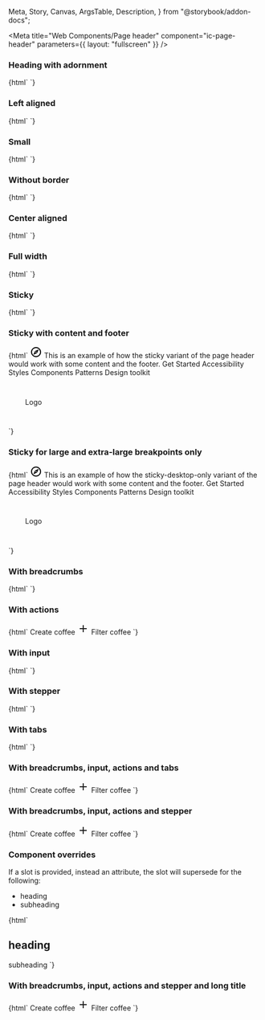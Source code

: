   Meta,
  Story,
  Canvas,
  ArgsTable,
  Description,
} from "@storybook/addon-docs";

<Meta
  title="Web Components/Page header"
  component="ic-page-header"
  parameters={{ layout: "fullscreen" }}
/>

<Description markdown={readme} />

### Heading with adornment

<Canvas>
  <Story name="Heading with adornment" parameters={{ loki: { skip: true } }}>
    {html`
      <ic-page-header heading="Page header">
        <ic-status-tag slot="heading-adornment" label="Beta"></ic-status-tag>
      </ic-page-header>
    `}
  </Story>
</Canvas>

### Left aligned

<Canvas>
  <Story name="Left aligned" parameters={{ loki: { skip: true } }}>
    {html`
      <ic-page-header
        aligned="left"
        heading="Page header"
        subheading="This is a simple page header component and this is the text."
      >
        <ic-status-tag slot="heading-adornment" label="Beta"></ic-status-tag>
      </ic-page-header>
    `}
  </Story>
</Canvas>

### Small

<Canvas>
  <Story name="Small" parameters={{ loki: { skip: true } }}>
    {html`
      <ic-page-header
        aligned="left"
        heading="Page header"
        subheading="This is a simple page header component and this is the text."
        size="small"
      >
        <ic-status-tag
          slot="heading-adornment"
          label="Beta"
          size="small"
        ></ic-status-tag>
      </ic-page-header>
    `}
  </Story>
</Canvas>

### Without border

<Canvas>
  <Story name="Without border" parameters={{ loki: { skip: true } }}>
    {html`
      <ic-page-header heading="Page header" border="false">
        <ic-status-tag slot="heading-adornment" label="Beta"></ic-status-tag>
      </ic-page-header>
    `}
  </Story>
</Canvas>

### Center aligned

<Canvas>
  <Story name="Center aligned" parameters={{ loki: { skip: true } }}>
    {html`
      <ic-page-header
        aligned="center"
        heading="Page header"
        subheading="This is a simple page header component and this is the text."
      >
        <ic-status-tag slot="heading-adornment" label="Beta"></ic-status-tag>
      </ic-page-header>
    `}
  </Story>
</Canvas>

### Full width

<Canvas>
  <Story name="Full width" parameters={{ loki: { skip: true } }}>
    {html`
      <ic-page-header
        aligned="full-width"
        heading="Page header"
        subheading="This is a simple page header component and this is the text."
      >
        <ic-status-tag slot="heading-adornment" label="Beta"></ic-status-tag>
      </ic-page-header>
    `}
  </Story>
</Canvas>

### Sticky

<Canvas>
  <Story name="Sticky" parameters={{ loki: { skip: true } }}>
    {html`
      <ic-page-header
        sticky
        heading="Page header"
        subheading="This is a simple page header component and this is the text."
      >
        <ic-status-tag slot="heading-adornment" label="Beta"></ic-status-tag>
      </ic-page-header>
    `}
  </Story>
</Canvas>

### Sticky with content and footer

<Canvas>
  <Story
    name="Sticky with content and footer"
    parameters={{ loki: { skip: true } }}
  >
    {html`
      <ic-top-navigation app-title="ApplicationName">
        <svg
          slot="app-icon"
          xmlns="http://www.w3.org/2000/svg"
          height="24px"
          viewBox="0 0 24 24"
          width="24px"
          fill="#000000"
        >
          <path d="M0 0h24v24H0V0z" fill="none" />
          <path
            d="M12 2C6.48 2 2 6.48 2 12s4.48 10 10 10 10-4.48 10-10S17.52 2 12 2zm0 18c-4.41 0-8-3.59-8-8s3.59-8 8-8 8 3.59 8 8-3.59 8-8 8zm-5.5-2.5l7.51-3.49L17.5 6.5 9.99 9.99 6.5 17.5zm5.5-6.6c.61 0 1.1.49 1.1 1.1s-.49 1.1-1.1 1.1-1.1-.49-1.1-1.1.49-1.1 1.1-1.1z"
          />
        </svg>
      </ic-top-navigation>
      <ic-page-header
        sticky
        heading="Page header"
        subheading="This is a simple page header component and this is the text."
      >
        <ic-status-tag slot="heading-adornment" label="Beta"></ic-status-tag>
      </ic-page-header>
      <ic-section-container style="height:800px">
        This is an example of how the sticky variant of the page header would
        work with some content and the footer.
      </ic-section-container>
      <ic-footer
        description="The ICDS is maintained by the Design Practice Team. If you've got a question or want to feedback, 
          please get in touch."
        caption="All content is available under the Open Government Licence v3.0, except source code and code examples which are available under the MIT Licence."
      >
        <ic-footer-link slot="link" href="/">Get Started</ic-footer-link>
        <ic-footer-link slot="link" href="/">Accessibility</ic-footer-link>
        <ic-footer-link slot="link" href="/">Styles</ic-footer-link>
        <ic-footer-link slot="link" href="/">Components</ic-footer-link>
        <ic-footer-link slot="link" href="/">Patterns</ic-footer-link>
        <ic-footer-link slot="link" href="/">Design toolkit</ic-footer-link>
        <div
          slot="logo"
          style="width:100px;height:100px;display:flex;align-items:center;justify-content:center;
          background-color:var(--ic-theme-primary);color:var(--ic-theme-text);"
        >
          Logo
        </div>
      </ic-footer>
    `}
  </Story>
</Canvas>

### Sticky for large and extra-large breakpoints only

<Canvas>
  <Story
    name="Sticky for large and extra-large breakpoints only"
    parameters={{ loki: { skip: true } }}
  >
    {html`
      <ic-top-navigation app-title="ApplicationName">
        <svg
          slot="app-icon"
          xmlns="http://www.w3.org/2000/svg"
          height="24px"
          viewBox="0 0 24 24"
          width="24px"
          fill="#000000"
        >
          <path d="M0 0h24v24H0V0z" fill="none" />
          <path
            d="M12 2C6.48 2 2 6.48 2 12s4.48 10 10 10 10-4.48 10-10S17.52 2 12 2zm0 18c-4.41 0-8-3.59-8-8s3.59-8 8-8 8 3.59 8 8-3.59 8-8 8zm-5.5-2.5l7.51-3.49L17.5 6.5 9.99 9.99 6.5 17.5zm5.5-6.6c.61 0 1.1.49 1.1 1.1s-.49 1.1-1.1 1.1-1.1-.49-1.1-1.1.49-1.1 1.1-1.1z"
          />
        </svg>
      </ic-top-navigation>
      <ic-page-header
        sticky-desktop-only
        heading="Page header"
        subheading="This is a simple page header component and this is the text. This page header is only sticky for viewport widths of 992px and above."
      >
        <ic-status-tag slot="heading-adornment" label="Beta"></ic-status-tag>
      </ic-page-header>
      <ic-section-container style="height:800px">
        This is an example of how the sticky-desktop-only variant of the page
        header would work with some content and the footer.
      </ic-section-container>
      <ic-footer
        description="The ICDS is maintained by the Design Practice Team. If you've got a question or want to feedback, 
          please get in touch."
        caption="All content is available under the Open Government Licence v3.0, except source code and code examples which are available under the MIT Licence."
      >
        <ic-footer-link slot="link" href="/">Get Started</ic-footer-link>
        <ic-footer-link slot="link" href="/">Accessibility</ic-footer-link>
        <ic-footer-link slot="link" href="/">Styles</ic-footer-link>
        <ic-footer-link slot="link" href="/">Components</ic-footer-link>
        <ic-footer-link slot="link" href="/">Patterns</ic-footer-link>
        <ic-footer-link slot="link" href="/">Design toolkit</ic-footer-link>
        <div
          slot="logo"
          style="width:100px;height:100px;display:flex;align-items:center;justify-content:center;
          background-color:var(--ic-theme-primary);color:var(--ic-theme-text);"
        >
          Logo
        </div>
      </ic-footer>
    `}
  </Story>
</Canvas>

### With breadcrumbs

<Canvas>
  <Story name="With breadcrumbs" parameters={{ loki: { skip: true } }}>
    {html`
      <ic-page-header
        heading="Page header"
        subheading="This is a page header component with additional functionality and this is the text."
        reverse-order
      >
        <ic-breadcrumb-group slot="breadcrumbs">
          <ic-breadcrumb
            page-title="Breadcrumb 1"
            href="/breadcrumb-1"
          ></ic-breadcrumb>
          <ic-breadcrumb
            current="true"
            page-title="Breadcrumb 2"
            href="/breadcrumb-2"
          ></ic-breadcrumb>
        </ic-breadcrumb-group>
      </ic-page-header>
    `}
  </Story>
</Canvas>

### With actions

<Canvas>
  <Story name="With actions" parameters={{ loki: { skip: true } }}>
    {html`
      <ic-page-header
        heading="Page header"
        subheading="This is a page header component with additional functionality and this is the text."
        reverse-order
      >
        <ic-button slot="actions" variant="primary"
          >Create coffee
          <svg
            slot="left-icon"
            width="24"
            height="24"
            viewBox="0 0 24 24"
            fill="none"
            xmlns="http://www.w3.org/2000/svg"
          >
            <path
              d="M19 13H13V19H11V13H5V11H11V5H13V11H19V13Z"
              fill="currentColor"
            />
          </svg>
        </ic-button>
        <ic-button slot="actions" variant="tertiary">Filter coffee</ic-button>
      </ic-page-header>
    `}
  </Story>
</Canvas>

### With input

<Canvas>
  <Story name="With input" parameters={{ loki: { skip: true } }}>
    {html`
      <ic-page-header
        heading="Page header"
        subheading="This is a page header component with additional functionality and this is the text."
      >
        <ic-status-tag slot="heading-adornment" label="Beta"></ic-status-tag>
        <ic-text-field slot="input" placeholder="Enter your input" hide-label />
      </ic-page-header>
    `}
  </Story>
</Canvas>

### With stepper

<Canvas>
  <Story name="With stepper" parameters={{ loki: { skip: true } }}>
    {html`
      <ic-page-header
        heading="Create a coffee"
        subheading="This is a page header component with additional functionality and this is the text."
      >
        <ic-stepper slot="stepper">
          <ic-step heading="Warm kettle" type="completed"></ic-step>
          <ic-step
            heading="Warm milk"
            subheading="Optional"
            type="completed"
          ></ic-step>
          <ic-step heading="Pour milk" type="current" current></ic-step>
        </ic-stepper>
      </ic-page-header>
    `}
  </Story>
</Canvas>

### With tabs

<Canvas>
  <Story name="With tabs" parameters={{ loki: { skip: true } }}>
    {html`
      <ic-page-header
        heading="Coffee recipes"
        subheading="This is a page header component with additional functionality and this is the text."
      >
        <ic-status-tag slot="heading-adornment" label="Beta"></ic-status-tag>
        <ic-navigation-item
          slot="tabs"
          label="All recipes"
          href="?path=/story/web-components-page-header--with-tabs"
          selected
        ></ic-navigation-item>
        <ic-navigation-item
          slot="tabs"
          label="Favourites"
          href="?path=/story/web-components-page-header--with-tabs"
        ></ic-navigation-item>
        <ic-navigation-item
          slot="tabs"
          label="Section Three"
          href="?path=/story/web-components-page-header--with-tabs"
        ></ic-navigation-item>
        <ic-navigation-item
          slot="tabs"
          label="Section Four"
          href="?path=/story/web-components-page-header--with-tabs"
        ></ic-navigation-item>
        <ic-navigation-item
          slot="tabs"
          label="Section Five"
          href="?path=/story/web-components-page-header--with-tabs"
          target="_blank"
        ></ic-navigation-item>
        <ic-navigation-item
          slot="tabs"
          label="Section Six"
          href="?path=/story/web-components-page-header--with-tabs"
        ></ic-navigation-item>
        <ic-navigation-item
          slot="tabs"
          label="Section Seven"
          href="?path=/story/web-components-page-header--with-tabs"
        ></ic-navigation-item>
        <ic-navigation-item
          slot="tabs"
          label="Section Eight"
          href="?path=/story/web-components-page-header--with-tabs"
        ></ic-navigation-item>
        <ic-navigation-item
          slot="tabs"
          label="Section Nine"
          href="?path=/story/web-components-page-header--with-tabs"
        ></ic-navigation-item>
        <ic-navigation-item
          slot="tabs"
          label="Section Ten"
          href="?path=/story/web-components-page-header--with-tabs"
        ></ic-navigation-item>
      </ic-page-header>
    `}
  </Story>
</Canvas>

### With breadcrumbs, input, actions and tabs

<Canvas>
  <Story
    name="With breadcrumbs, input, actions and tabs"
    parameters={{ loki: { skip: true } }}
  >
    {html`
      <ic-page-header
        heading="Coffee recipes"
        subheading="This is a page header component that has breadcrumbs, an input area, actions & tabs."
        reverse-order
      >
        <ic-breadcrumb-group slot="breadcrumbs">
          <ic-breadcrumb
            page-title="Breadcrumb 1"
            href="/breadcrumb-1"
          ></ic-breadcrumb>
          <ic-breadcrumb
            current="true"
            page-title="Breadcrumb 2"
            href="/breadcrumb-2"
          ></ic-breadcrumb>
        </ic-breadcrumb-group>
        <ic-status-tag slot="heading-adornment" label="Beta"></ic-status-tag>
        <ic-button slot="actions" variant="primary"
          >Create coffee
          <svg
            slot="left-icon"
            width="24"
            height="24"
            viewBox="0 0 24 24"
            fill="none"
            xmlns="http://www.w3.org/2000/svg"
          >
            <path
              d="M19 13H13V19H11V13H5V11H11V5H13V11H19V13Z"
              fill="currentColor"
            />
          </svg>
        </ic-button>
        <ic-button slot="actions" variant="tertiary">Filter coffee</ic-button>
        <ic-navigation-item
          slot="tabs"
          label="All recipes"
          href="?path=/story/web-components-page-header--with-tabs"
          selected
        ></ic-navigation-item>
        <ic-navigation-item
          slot="tabs"
          label="Favourites"
          href="?path=/story/web-components-page-header--with-tabs"
        ></ic-navigation-item>
        <ic-text-field slot="input" placeholder="Enter your input" hide-label />
      </ic-page-header>
    `}
  </Story>
</Canvas>

### With breadcrumbs, input, actions and stepper

<Canvas>
  <Story
    name="With breadcrumbs, input, actions and stepper"
    parameters={{ loki: { skip: true } }}
  >
    {html`
      <ic-page-header
        heading="Coffee recipes"
        subheading="This is a page header component that has breadcrumbs, an input area, actions & stepper."
        reverse-order
      >
        <ic-breadcrumb-group slot="breadcrumbs">
          <ic-breadcrumb
            page-title="Breadcrumb 1"
            href="/breadcrumb-1"
          ></ic-breadcrumb>
          <ic-breadcrumb
            current="true"
            page-title="Breadcrumb 2"
            href="/breadcrumb-2"
          ></ic-breadcrumb>
        </ic-breadcrumb-group>
        <ic-status-tag slot="heading-adornment" label="Beta"></ic-status-tag>
        <ic-button slot="actions" variant="primary"
          >Create coffee
          <svg
            slot="left-icon"
            width="24"
            height="24"
            viewBox="0 0 24 24"
            fill="none"
            xmlns="http://www.w3.org/2000/svg"
          >
            <path
              d="M19 13H13V19H11V13H5V11H11V5H13V11H19V13Z"
              fill="currentColor"
            />
          </svg>
        </ic-button>
        <ic-button slot="actions" variant="tertiary">Filter coffee</ic-button>
        <ic-stepper slot="stepper">
          <ic-step heading="Warm kettle" type="completed"></ic-step>
          <ic-step
            heading="Warm milk"
            subheading="Optional"
            type="completed"
          ></ic-step>
          <ic-step heading="Pour milk" type="current" current></ic-step>
        </ic-stepper>
        <ic-text-field slot="input" placeholder="Enter your input" hide-label />
      </ic-page-header>
    `}
  </Story>
</Canvas>

### Component overrides

If a slot is provided, instead an attribute, the slot will supersede for the following:

- heading
- subheading

<Canvas>
  <Story name="Component overrides" parameters={{ loki: { skip: true } }}>
    {html`
      <ic-page-header>
        <ic-typography slot="heading" variant="h4">
          <h2>heading</h2>
        </ic-typography>
        <ic-typography slot="subheading" variant="body">
          subheading
        </ic-typography>
      </ic-page-header>
    `}
  </Story>
</Canvas>

### With breadcrumbs, input, actions and stepper and long title

<Canvas>
  <Story
    name="With breadcrumbs, input, actions and stepper and long title"
    parameters={{ loki: { skip: true } }}
  >
    {html`
      <ic-page-header
        heading="Coffee recipes with a very very long title"
        subheading="This is a page header component that has breadcrumbs, an input area, actions & stepper."
        reverse-order
      >
        <ic-breadcrumb-group slot="breadcrumbs">
          <ic-breadcrumb
            page-title="Breadcrumb 1"
            href="/breadcrumb-1"
          ></ic-breadcrumb>
          <ic-breadcrumb
            current="true"
            page-title="Breadcrumb 2"
            href="/breadcrumb-2"
          ></ic-breadcrumb>
        </ic-breadcrumb-group>
        <ic-status-tag slot="heading-adornment" label="Beta"></ic-status-tag>
        <ic-button slot="actions" variant="primary"
          >Create coffee
          <svg
            slot="left-icon"
            width="24"
            height="24"
            viewBox="0 0 24 24"
            fill="none"
            xmlns="http://www.w3.org/2000/svg"
          >
            <path
              d="M19 13H13V19H11V13H5V11H11V5H13V11H19V13Z"
              fill="currentColor"
            />
          </svg>
        </ic-button>
        <ic-button slot="actions" variant="tertiary">Filter coffee</ic-button>
        <ic-stepper slot="stepper">
          <ic-step heading="Warm kettle" type="completed"></ic-step>
          <ic-step
            heading="Warm milk"
            subheading="Optional"
            type="completed"
          ></ic-step>
          <ic-step heading="Pour milk" type="current" current></ic-step>
        </ic-stepper>
        <ic-text-field slot="input" placeholder="Enter your input" hide-label />
      </ic-page-header>
    `}
  </Story>
</Canvas>
